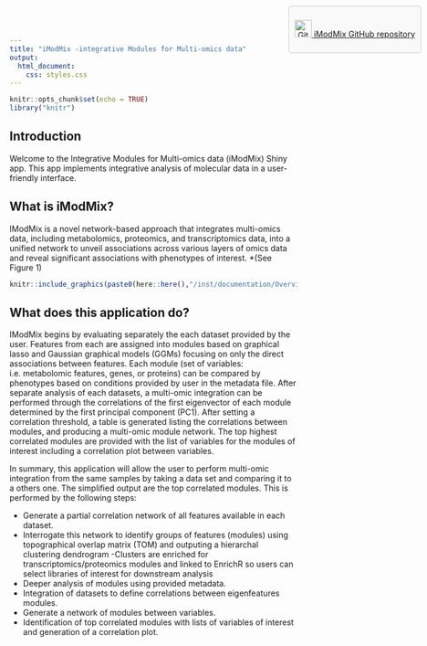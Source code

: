 ```yaml
---
title: "iModMix -integrative Modules for Multi-omics data"
output: 
  html_document:
    css: styles.css
---
```


```r
knitr::opts_chunk$set(echo = TRUE)
library("knitr")

```

## Introduction

Welcome to the Integrative Modules for Multi-omics data (iModMix) Shiny app. This app implements integrative analysis of molecular data in a user-friendly interface.

<style>
  .github-button {
    position: absolute;
    top: 10px;
    right: 10px;
    border: 1px solid #ccc;
    padding: 10px;
    background-color: #f9f9f9;
    border-radius: 5px;
    text-align: center;
  }
</style>

<div class="github-button">
  <a href="https://github.com/IsisNarvaez/iModMix">
    <img src="https://github.com/favicon.ico" width="30" height="30" alt="GitHub" />
    <span>iModMix GitHub repository</span>
  </a>
</div>

## What is iModMix?
IModMix is a novel network-based approach that integrates multi-omics data, including metabolomics, proteomics, and transcriptomics data, into a unified network to unveil associations across various layers of omics data and reveal significant associations with phenotypes of interest. *(See Figure 1)

```r
knitr::include_graphics(paste0(here::here(),"/inst/documentation/OverviewIModMix.png"), error = FALSE)
```


## What does this application do?
IModMix begins by evaluating separately the each dataset provided by the user. Features from each are assigned into modules based on graphical lasso and Gaussian graphical models (GGMs) focusing on only the direct associations between features. Each module (set of variables: i.e. metabolomic features, genes, or proteins) can be compared by phenotypes based on conditions provided by user in the metadata file. After separate analysis of each datasets, a multi-omic integration can be performed through the correlations of the first eigenvector of each module determined by the first principal component (PC1). After setting a correlation threshold, a table is generated listing the correlations between modules, and producing a multi-omic module network. The top highest correlated modules are provided with the list of variables for the modules of interest including a correlation plot between variables. 

In summary, this application will allow the user to perform multi-omic integration from the same samples by taking a data set and comparing it to a others one. The simplified output are the top correlated modules. This is performed by the following steps:

- Generate a partial correlation network of all features available in each dataset.
- Interrogate this network to identify groups of features (modules) using topographical overlap matrix (TOM) and outputing a hierarchal clustering dendrogram
-Clusters are enriched for transcriptomics/proteomics modules and linked to EnrichR so users can select libraries of interest for downstream analysis
- Deeper analysis of modules using provided metadata.
- Integration of datasets to define correlations between eigenfeatures modules.
- Generate a network of modules between variables.
- Identification of top correlated modules with lists of variables of interest and generation of a correlation plot.


